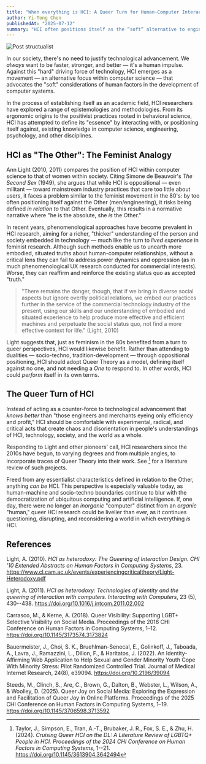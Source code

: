 ```yaml
---
title: "When everything is HCI: A Queer Turn for Human-Computer Interaction"
author: Yi-Tong Chen
publishedAt: "2025-07-12"
summary: "HCI often positions itself as the “soft” alternative to engineering’s hard-tech focus, a stance Ann Light likens to women cast as “the Other.” New phenomenological methods can still entrench power if they ignore politics. Light urges a Queer Theory turn: reject binaries, embrace experimental, disruptive practices, and define HCI on its own terms. As human–machine boundaries blur, a queer HCI framework lets anything count as HCI—as long as it keeps critically re-imagining technology–society relations."
---
```


![Post structualist](/images/posts/post-structuralist.png)

In our society, there's no need to justify technological advancement. We
*always* want to be faster, stronger, and better — it's a human impulse.
Against this "hard" driving force of technology, HCI emerges as a
movement — an alternative focus within computer science — that advocates the
"soft" considerations of human factors in the development of computer
systems.

In the process of establishing itself as an academic field, HCI researchers have explored
a range of epistemologies and methodologies. From its ergonomic origins
to the positivist practices rooted in behavioral science, HCI has
attempted to define its "essence" by interacting with, or positioning
itself against, existing knowledge in computer science, engineering,
psychology, and other disciplines.

## HCI as "The Other": The Feminist Analogy

Ann Light (2010, 2011) compares the position of HCI within computer science
to that of women within society. Citing Simone de Beauvoir's *The Second
Sex* (1949), she argues that while HCI is oppositional — even militant — toward
mainstream industry practices that care too little about users, it faces
a problem similar to the feminist movement in the 80's: by too
often positioning itself against the Other (men/engineering), it risks being
defined *in relation to* that Other. Eventually, this results in a
normative narrative where "he is the absolute, she *is* the Other."

In recent years, phenomenological approaches have become prevalent in
HCI research, aiming for a richer, "thicker" understanding of the person
and society embedded in technology — much like the turn to *lived
experience* in feminist research. Although such methods enable us to
unearth more embodied, situated truths about human-computer
relationships, without a critical lens they can fail to address power
dynamics and oppression (as in much phenomenological UX research
conducted for commercial interests). Worse, they can reaffirm and
reinforce the existing status quo as accepted "truth."

> "There remains the danger, though, that if we bring in diverse social
> aspects but ignore overtly political relations, we embed our practices
> further in the service of the commercial technology industry of the
> present, using our skills and our understanding of embodied and
> situated experience to help produce more effective and efficient
> machines and perpetuate the social status quo, not find a more
> effective context for life." (Light, 2010)

Light suggests that, just as feminism in the 80s benefited from a turn
to queer perspectives, HCI would likewise benefit. Rather than
attending to dualities — socio-techno,
tradition-development — through oppositional positioning, HCI should
adopt Queer Theory as a model, defining itself against no one, and not
needing a *One* to respond to. In other words, HCI could *perform* itself in its own terms.

## The Queer Turn of HCI

Instead of acting as a counter-force to technological advancement that
*knows better* than "those engineers and merchants eyeing only
efficiency and profit," HCI should be comfortable with experimental,
radical, and critical acts that create chaos and disorientation in
people's understandings of HCI, technology, society, and the world as a
whole.

Responding to Light and other pioneers' call, HCI researchers since the
2010s have begun, to varying degrees and from multiple angles, to
incorporate traces of Queer Theory into their work. See [^3] for a
literature review of such projects.

Freed from any essentialist characteristics defined in relation to the
Other, anything *can be* HCI. This perspective is especially valuable
today, as human-machine and socio-techno boundaries continue to blur
with the democratization of ubiquitous computing and artificial
intelligence. If, one day, there were no longer an *inorganic*
"computer" distinct from an *organic* "human," queer HCI research could
be livelier than ever, as it continues questioning, disrupting, and
reconsidering a world in which everything *is* HCI.





[^3]: Taylor, J., Simpson, E., Tran, A.-T., Brubaker, J. R., Fox, S. E.,
    & Zhu, H. (2024). *Cruising Queer HCI on the DL: A Literature Review
    of LGBTQ+ People in HCI.* *Proceedings of the 2024 CHI Conference on
    Human Factors in Computing Systems*, 1--21.
    <https://doi.org/10.1145/3613904.3642494>

## References

Light, A. (2010). *HCI as heterodoxy: The Queering of Interaction
    Design.* *CHI '10 Extended Abstracts on Human Factors in Computing
    Systems*, 23.
    <https://www.cl.cam.ac.uk/events/experiencingcriticaltheory/Light-Heterodoxy.pdf>

Light, A. (2011). *HCI as heterodoxy: Technologies of identity and
    the queering of interaction with computers.* *Interacting with
    Computers*, 23 (5), 430--438.
    <https://doi.org/10.1016/j.intcom.2011.02.002>

Carrasco, M., & Kerne, A. (2018). Queer Visibility: Supporting LGBT+ Selective Visibility on Social Media. Proceedings of the 2018 CHI Conference on Human Factors in Computing Systems, 1–12. https://doi.org/10.1145/3173574.3173824

Bauermeister, J., Choi, S. K., Bruehlman-Senecal, E., Golinkoff, J., Taboada, A., Lavra, J., Ramazzini, L., Dillon, F., & Haritatos, J. (2022). An Identity-Affirming Web Application to Help Sexual and Gender Minority Youth Cope With Minority Stress: Pilot Randomized Controlled Trial. Journal of Medical Internet Research, 24(8), e39094. https://doi.org/10.2196/39094

Steeds, M., Clinch, S., Are, C., Brown, G., Dalton, B., Webster, L., Wilson, A., & Woolley, D. (2025). Queer Joy on Social Media: Exploring the Expression and Facilitation of Queer Joy in Online Platforms. Proceedings of the 2025 CHI Conference on Human Factors in Computing Systems, 1–19. https://doi.org/10.1145/3706598.3713592

